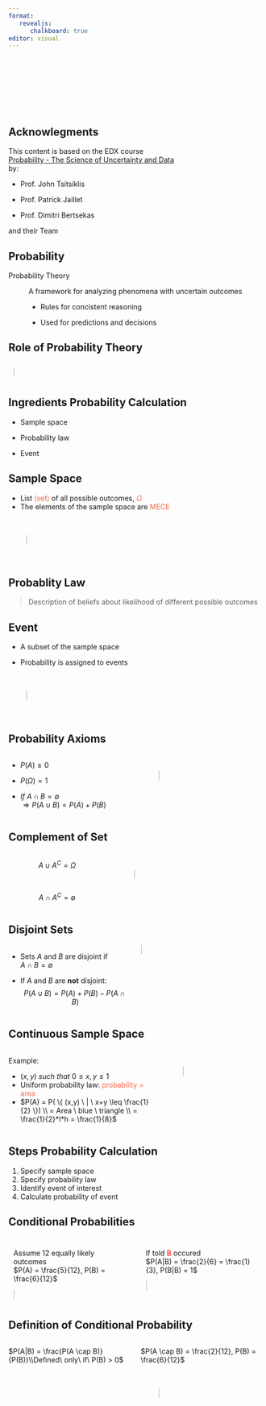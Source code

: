 ```yaml
---
format:
   revealjs:
      chalkboard: true
editor: visual
---
```


##  {background-image="title.png"}

<h1 class="r-fit-text" style="color: white">

PROBABILITY

</h1>

<h3 style="color: white">

Witek ten Hove

</h3>

## Acknowlegments

This content is based on the EDX course <br> [Probability - The Science of Uncertainty and Data](https://learning.edx.org/course/course-v1:MITx+6.431x+2T2022/home) <br> by:

-   Prof. John Tsitsiklis

-   Prof. Patrick Jaillet

-   Prof. Dimitri Bertsekas

and their Team

## Probability

Probability Theory

:   A framework for analyzing phenomena with uncertain outcomes

    -   Rules for concistent reasoning

    -   Used for predictions and decisions

## Role of Probability Theory

::: {style="padding: 10px;"}
<canvas id="probTheory" width="900" height="600" style="border:1px solid #d3d3d3;">

</canvas>
:::

```{=html}
<script>

var c = document.getElementById("probTheory");
var ctx = c.getContext("2d");

// Boxes
ctx.fillStyle = 'skyblue';
ctx.fillRect(40, 40, 300, 150);
ctx.fillRect(560, 40, 300, 150);
ctx.fillRect(300, 400, 300, 150);

//Lines
ctx.beginPath();
ctx.moveTo(190,190);
ctx.lineTo(400,400);
ctx.stroke();
ctx.beginPath();
ctx.moveTo(500,400);
ctx.lineTo(710,190);
ctx.stroke();
ctx.beginPath();
ctx.moveTo(560,115);
ctx.lineTo(340,115);
ctx.stroke();

// Arrow heads
ctx.beginPath();
ctx.moveTo(400,400);
ctx.lineTo(390,400);
ctx.lineTo(400,390);
ctx.fillStyle = "black";
ctx.fill();
ctx.beginPath();
ctx.moveTo(710,190);
ctx.lineTo(700,190);
ctx.lineTo(710,200);
ctx.fill();
ctx.beginPath();
ctx.moveTo(340,115);
ctx.lineTo(352,108);
ctx.lineTo(352,122);
ctx.fill();

// Texts
ctx.font = "36px Arial";
ctx.fillText("Real World", 100, 125);
ctx.fillText("Probability", 620, 105);
ctx.fillText("Theory", 620, 145);
ctx.fillText("Inference /", 360, 465);
ctx.fillText("Statistics", 360, 505);
ctx.fillText("Data", 180, 300);
ctx.fillText("Models", 660, 300);
ctx.fillText("Predictions", 370, 100);
ctx.fillText("Decisions", 370, 150);
</script>
```
## Ingredients Probability Calculation

-   Sample space

-   Probability law

-   Event

## Sample Space

-   List [(set)]{style="color:tomato"} of all possible outcomes, [$\Omega$]{style="color:tomato"}
-   The elements of the sample space are [MECE]{style="color:tomato"}

::: {style="padding: 35px;"}
<canvas id="sampleSpace" width="700" height="350" style="border:1px solid #d3d3d3;">

</canvas>
:::

```{=html}
<script>
function randomPoints(canvas, count, color){
  for (var i = 0; i < count; i++) {
    var x = Math.floor(Math.random() * 780);
    var y = Math.floor(Math.random() * 340);
    canvas.fillStyle = color;
    canvas.fillRect(x+10,y,10,10);
  }
}
var c = document.getElementById("sampleSpace");
var ctx = c.getContext("2d");
randomPoints(ctx, 120, 'royalblue');

ctx.font = "80px Arial";
ctx.fillStyle = "black";
ctx.fillText("\u03A9", 10, 80);
</script>
```
## Probablity Law

> Description of beliefs about likelihood of different possible outcomes

## Event

-   A subset of the sample space

-   Probability is assigned to events

::: {style="padding: 35px;"}
<canvas id="eventSet" width="700" height="350" style="border:1px solid #d3d3d3;">

</canvas>
:::

```{=html}
<script>
function randomPoints(canvas, count, color){
  for (var i = 0; i < count; i++) {
    var x = Math.floor(Math.random() * 780);
    var y = Math.floor(Math.random() * 340);
    canvas.fillStyle = color;
    canvas.fillRect(x+10,y,10,10);
  }
}
var c = document.getElementById("eventSet");
var ctx = c.getContext("2d");
randomPoints(ctx, 120, 'royalblue');

ctx.font = "80px Arial";
ctx.fillStyle = "black";
ctx.fillText("\u03A9", 10, 80);

ctx.beginPath();
ctx.arc(150, 240, 80, 0, 2 * Math.PI);
ctx.lineWidth=5
ctx.strokeStyle = "tomato";
ctx.stroke();

ctx.font = "30px Arial";
ctx.fillStyle = "black";
ctx.fillText("Event A", 110, 250);
</script>
```
## Probability Axioms {.smaller}

::: columns
::: {.column width="50%"}
-   $P(A) \geq0$

-   $P(\Omega) = 1$

-   $If \ A \cap B = \emptyset$ <br> $\Rightarrow P(A \cup B) = P(A) + P(B)$
:::

::: {.column width="50%"}
::: {style="padding: 35px;"}
<canvas id="probAxioms" width="700" height="350" style="border:1px solid #d3d3d3;">

</canvas>
:::

```{=html}
<script>
function randomPoints(canvas, count, color){
  for (var i = 0; i < count; i++) {
    var x = Math.floor(Math.random() * 780);
    var y = Math.floor(Math.random() * 340);
    canvas.fillStyle = color;
    canvas.fillRect(x+10,y,10,10);
  }
}
var c = document.getElementById("probAxioms");
var ctx = c.getContext("2d");
randomPoints(ctx, 120, 'royalblue');

ctx.font = "80px Arial";
ctx.fillStyle = "black";
ctx.fillText("\u03A9", 10, 80);

ctx.beginPath();
ctx.arc(150, 240, 80, 0, 2 * Math.PI);
ctx.lineWidth=5
ctx.strokeStyle = "tomato";
ctx.stroke();

ctx.font = "50px Arial";
ctx.fillStyle = "black";
ctx.fillText("A", 130, 250);

ctx.beginPath();
ctx.arc(550, 140, 80, 0, 2 * Math.PI);
ctx.lineWidth=5
ctx.strokeStyle = "tomato";
ctx.stroke();

ctx.font = "50px Arial";
ctx.fillStyle = "black";
ctx.fillText("B", 520, 150);
</script>
```
:::
:::

## Complement of Set

::: columns
::: {.column width="40%"}
$$
A \cup A^C = \Omega
$$

<br>

$$
A \cap A^C = \emptyset
$$
:::

::: {.column width="60%"}
::: {style="padding: 35px;"}
<canvas id="complSet" width="600" height="500" style="border:1px solid #d3d3d3;">

</canvas>
:::

```{=html}
<script>

var c = document.getElementById("complSet");
var ctx = c.getContext("2d");

ctx.font = "50px Arial";
ctx.fillStyle = "black";
ctx.fillText("\u03A9", 10, 50);

ctx.beginPath();
ctx.moveTo(0,50);
ctx.lineTo(550,500);
ctx.stroke();

ctx.font = "50px Arial";
ctx.fillStyle = "black";
ctx.fillText("A", 130, 400);

ctx.font = "50px Arial";
ctx.fillStyle = "black";
ctx.fillText("A\u1D9C", 450, 150);
</script>
```
:::
:::

## Disjoint Sets {.smaller}

::: columns
::: {.column width="50%"}
-   Sets $A$ and $B$ are disjoint if <br> $A \cap B = \emptyset$

-   If $A$ and $B$ are **not** disjoint:<br>$$P(A∪B)=P(A)+P(B) - P(A \cap B)
    $$
:::

::: {.column width="50%"}
<canvas id="notDisjSets" width="700" height="500" style="border:1px solid #d3d3d3;">

</canvas>

```{=html}
<script>
var c = document.getElementById("notDisjSets");
var ctx = c.getContext("2d");

ctx.save();

ctx.font = "50px Arial";
ctx.fillStyle = "black";
ctx.fillText("\u03A9", 10, 50);

ctx.globalAlpha = 0.5;
ctx.lineWidth=3;
ctx.scale(0.4, 1);
ctx.beginPath();
ctx.arc(1400, 250, 200, 0, 2 * Math.PI);
ctx.closePath();
ctx.fillStyle = 'skyblue';
ctx.fill();
ctx.stroke();

ctx.restore();
ctx.save();
ctx.globalAlpha = 0.5;
ctx.lineWidth=3;
ctx.scale(1, 0.4);
ctx.beginPath();
ctx.arc(410, 250, 200, 0, 2 * Math.PI);
ctx.closePath();
ctx.fillStyle = 'tomato';
ctx.fill();
ctx.stroke();

ctx.restore();
ctx.font = "40px Arial";
ctx.fillStyle = "black";
ctx.fillText("A", 550, 300);

ctx.restore();
ctx.font = "40px Arial";
ctx.fillStyle = "black";
ctx.fillText("B", 400, 110);

</script>
```
:::
:::

## Continuous Sample Space

::: columns
::: {.column width="60%"}
Example:

-   $(x,y) \ such \ that \ 0 \leq x,y \leq 1$
-   Uniform probability law: [probability = area]{style="color:tomato"}
-   $P(A) = P( \{ (x,y) \ | \ x+y \leq \frac{1}{2} \}) \\ = Area \ blue \ triangle \\ = \frac{1}{2}*l*h = \frac{1}{8}$
:::

::: {.column width="40%"}
::: {style="padding: 35px;"}
<canvas id="contSamSp" width="500" height="500" style="border:1px solid #d3d3d3;">

</canvas>
:::

```{=html}
<script>
var c = document.getElementById("contSamSp");
var ctx = c.getContext("2d");

// Center
ctx.translate(40, 440);
        
// Add some lines
ctx.beginPath();
ctx.moveTo(0,0);
ctx.lineTo(400,0);
ctx.stroke();
ctx.moveTo(0,0);
ctx.lineTo(0,-400);
ctx.stroke();
ctx.moveTo(0,-300);
ctx.lineTo(300,-300);
ctx.stroke();
ctx.moveTo(300,0);
ctx.lineTo(300,-300);
ctx.stroke();
ctx.moveTo(152,0);
ctx.lineTo(0,-152);
ctx.stroke();
ctx.beginPath();
ctx.moveTo(149,-1);
ctx.lineTo(1,-149);
ctx.lineTo(1,-1);
ctx.fillStyle = "skyblue";
ctx.fill();

// Arrow heads
ctx.beginPath();
ctx.moveTo(0,-400);
ctx.lineTo(5,-395);
ctx.lineTo(-5,-395);
ctx.fillStyle = "black";
ctx.fill();
ctx.beginPath();
ctx.moveTo(400,0);
ctx.lineTo(395,-5);
ctx.lineTo(395, 5);
ctx.fillStyle = "black";
ctx.fill();

ctx.font = "20px Arial";
ctx.fillStyle = "black";
ctx.fillText("0",-20, 20);
ctx.fillText("x",380, 20);
ctx.fillText("y",-20, -380);
ctx.fillText("1",295, 20);
ctx.fillText("1",-20, -295);
ctx.fillText("x+y = 1/2",80, -80);
ctx.font = "40px Arial";
ctx.fillText("A",30, -30);

</script>
```
:::
:::

## Steps Probability Calculation

1.  Specify sample space
2.  Specify probability law
3.  Identify event of interest
4.  Calculate probability of event

## Conditional Probabilities {.smaller}

::: columns
::: {.column width="50%"}
::: {style="padding: 10px;"}
Assume 12 equally likely outcomes <br> $P(A) = \frac{5}{12}, P(B) = \frac{6}{12}$

<canvas id="condProbsA" width="500" height="500" style="border:1px solid #d3d3d3;">

</canvas>
:::

```{=html}
<script>
var c = document.getElementById("condProbsA");
var ctx = c.getContext("2d");

ctx.font = "80px Arial";
ctx.fillStyle = "black";
ctx.fillText("\u03A9", 10, 80);

ctx.lineWidth=3;
ctx.scale(0.7, 1);
ctx.beginPath();
ctx.arc(300, 280, 200, 0, 2 * Math.PI);
ctx.closePath();
ctx.fillStyle = 'skyblue';
ctx.fill();
ctx.stroke();
ctx.restore();

ctx.scale(1, 1);
ctx.globalAlpha = 0.2;
ctx.fillStyle = 'red';
ctx.fillRect(300, 250, 400, 250);
ctx.restore();

ctx.lineWidth=3;
ctx.strokeStyle="black";
ctx.strokeRect(300, 250, 400, 250);

ctx.fillStyle = "black";
ctx.globalAlpha = 1;
ctx.fillText("A", 300, 200);
ctx.fillText("B", 600, 340);

function specificPoints(canvas, count, color, coord) {
  for (var i = 0; i < count; i++) {
    var x = coord[0];
    var y = coord[1];
    canvas.fillStyle = color;
    canvas.fillRect(x+10,y,20,14);
  }
}

const coordsA = [[520, 100], [550, 180], [600, 60], [180, 200], [220, 300], [200, 400], [320, 300], [350, 400]];

for (const coord of coordsA) {
  specificPoints(ctx, coordsA.length, 'red', coord)
}

const coordsB = [[540, 300], [520, 400], [530, 450], [580, 400]];

for (const coord of coordsB) {
  specificPoints(ctx, coordsB.length, 'red', coord)
}

</script>
```
:::

::: {.column width="50%"}
::: {style="padding: 10px;"}
If told [B]{style="color: red"} occured <br> $P(A|B) = \frac{2}{6} = \frac{1}{3}, P(B|B) = 1$

<canvas id="condProbsB" width="500" height="500" style="border:1px solid #d3d3d3;">

</canvas>
:::

```{=html}
<script>
var c2 = document.getElementById("condProbsB");
var ctx2 = c2.getContext("2d");

ctx2.font = "80px Arial";
ctx2.fillStyle = "black";
ctx2.fillText("\u03A9", 10, 80);

ctx2.lineWidth=3;
ctx2.scale(0.7, 1);
ctx2.beginPath();
ctx2.arc(300, 280, 200, 0, 2 * Math.PI);
ctx2.closePath();
ctx2.fillStyle = 'skyblue';
ctx2.fill();
ctx2.stroke();
ctx2.restore();

ctx2.scale(1, 1);
ctx2.globalAlpha = 0.2;
ctx2.fillStyle = 'red';
ctx2.fillRect(300, 250, 400, 250);
ctx2.restore();

ctx2.lineWidth=3;
ctx2.strokeStyle="black";
ctx2.strokeRect(300, 250, 400, 250);

ctx2.fillStyle = "black";
ctx2.globalAlpha = 1;
ctx2.fillText("A", 300, 200);
ctx2.fillText("B", 600, 340);

function specificPoints(canvas, count, color, coord) {
  for (var i = 0; i < count; i++) {
    var x = coord[0];
    var y = coord[1];
    canvas.fillStyle = color;
    canvas.fillRect(x+10,y,20,14);
  }
}

const coordsC = [[320, 300], [350, 400]];

for (const coord of coordsC) {
  specificPoints(ctx2, coordsC.length, 'red', coord)
}

const coordsD = [[540, 300], [520, 400], [530, 450], [580, 400]];

for (const coord of coordsD) {
  specificPoints(ctx2, coordsD.length, 'red', coord)
}

</script>
```
:::
:::

## Definition of Conditional Probability

::: columns
::: {.column width="50%"}
$P(A|B) = \frac{P(A \cap B)}{P(B)}\\Defined\ only\ if\  P(B) > 0$
:::

::: {.column width="50%"}
$P(A \cap B) = \frac{2}{12}, P(B) = \frac{6}{12}$

::: {style="padding: 35px;"}

<canvas id="condProbC" width="680" height="500" style="border:1px solid #d3d3d3;">

</canvas>
:::

```{=html}
<script>
var c = document.getElementById("condProbC");
var ctx = c.getContext("2d");

ctx.font = "80px Arial";
ctx.fillStyle = "black";
ctx.fillText("\u03A9", 10, 80);

ctx.lineWidth=3;
ctx.scale(0.7, 1);
ctx.beginPath();
ctx.arc(300, 280, 200, 0, 2 * Math.PI);
ctx.closePath();
ctx.fillStyle = 'skyblue';
ctx.fill();
ctx.stroke();
ctx.restore();

ctx.scale(1, 1);
ctx.globalAlpha = 0.2;
ctx.fillStyle = 'red';
ctx.fillRect(300, 250, 400, 250);
ctx.restore();

ctx.lineWidth=3;
ctx.strokeStyle="black";
ctx.strokeRect(300, 250, 400, 250);

ctx.fillStyle = "black";
ctx.globalAlpha = 1;
ctx.fillText("A", 300, 200);
ctx.fillText("B", 600, 340);

</script>
```
:::
:::

